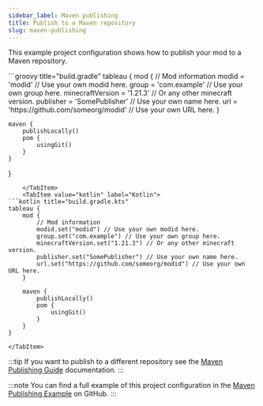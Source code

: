 ```yaml
---
sidebar_label: Maven publishing
title: Publish to a Maven repository
slug: maven-publishing
---
```



This example project configuration shows how to publish your mod to a Maven repository.

<Tabs groupId="gradle-code">
    <TabItem value="groovy" label="Groovy">
```groovy title="build.gradle"
tableau {
    mod {
        // Mod information
        modid = 'modid' // Use your own modid here.
        group = 'com.example' // Use your own group here.
        minecraftVersion = '1.21.3' // Or any other minecraft version.
        publisher = 'SomePublisher' // Use your own name here.
        url = 'https://github.com/someorg/modid' // Use your own URL here.
    }

    maven {
        publishLocally()
        pom {
            usingGit()
        }
    }
}
```
    </TabItem>
    <TabItem value="kotlin" label="Kotlin">
```kotlin title="build.gradle.kts"
tableau {
    mod {
        // Mod information
        modid.set("modid") // Use your own modid here.
        group.set("com.example") // Use your own group here.
        minecraftVersion.set("1.21.3") // Or any other minecraft version.
        publisher.set("SomePublisher") // Use your own name here.
        url.set("https://github.com/someorg/modid") // Use your own URL here.
    }

    maven {
        publishLocally()
        pom {
            usingGit()
        }
    }
}
```
    </TabItem>
</Tabs>

:::tip
If you want to publish to a different repository see the [Maven Publishing Guide](../guides/publish-to-maven) documentation.
:::

:::note
You can find a full example of this project configuration in the [Maven Publishing Example](https://github.com/ldtteam/Tableau/tree/main/examples/maven-publish) on GitHub.
:::

